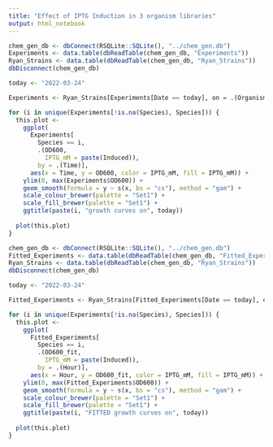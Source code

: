 ```yaml
---
title: "Effect of IPTG Induction in 3 organism libraries"
output: html_notebook
---
```

```r
chem_gen_db <- dbConnect(RSQLite::SQLite(), "../chem_gen.db")
Experiments <- data.table(dbReadTable(chem_gen_db, "Experiments"))
Ryan_Strains <- data.table(dbReadTable(chem_gen_db, "Ryan_Strains"))
dbDisconnect(chem_gen_db)

today <- "2022-03-24"

Experiments <- Ryan_Strains[Experiments[Date == today], on = .(Organism)]

for (i in unique(Experiments[!is.na(Species), Species])) {
  this.plot <- 
    ggplot(
      Experiments[
        Species == i, 
        .(OD600,
          IPTG_mM = paste(Induced)), 
        by = .(Time)],
      aes(x = Time, y = OD600, color = IPTG_mM, fill = IPTG_mM)) +
    ylim(0, max(Experiments$OD600)) +
    geom_smooth(formula = y ~ s(x, bs = "cs"), method = "gam") +
    scale_colour_brewer(palette = "Set1") +
    scale_fill_brewer(palette = "Set1") +
    ggtitle(paste(i, "growth curves on", today))
  
  plot(this.plot)
}
```
```r
chem_gen_db <- dbConnect(RSQLite::SQLite(), "../chem_gen.db")
Fitted_Experiments <- data.table(dbReadTable(chem_gen_db, "Fitted_Experiments"))
Ryan_Strains <- data.table(dbReadTable(chem_gen_db, "Ryan_Strains"))
dbDisconnect(chem_gen_db)

today <- "2022-03-24"

Fitted_Experiments <- Ryan_Strains[Fitted_Experiments[Date == today], on = .(Organism)]

for (i in unique(Experiments[!is.na(Species), Species])) {
  this.plot <- 
    ggplot(
      Fitted_Experiments[
        Species == i, 
        .(OD600_fit,
          IPTG_mM = paste(Induced)), 
        by = .(Hour)],
      aes(x = Hour, y = OD600_fit, color = IPTG_mM, fill = IPTG_mM)) +
    ylim(0, max(Fitted_Experiments$OD600)) +
    geom_smooth(formula = y ~ s(x, bs = "cs"), method = "gam") +
    scale_colour_brewer(palette = "Set1") +
    scale_fill_brewer(palette = "Set1") +
    ggtitle(paste(i, "FITTED growth curves on", today))
  
  plot(this.plot)
}
```
